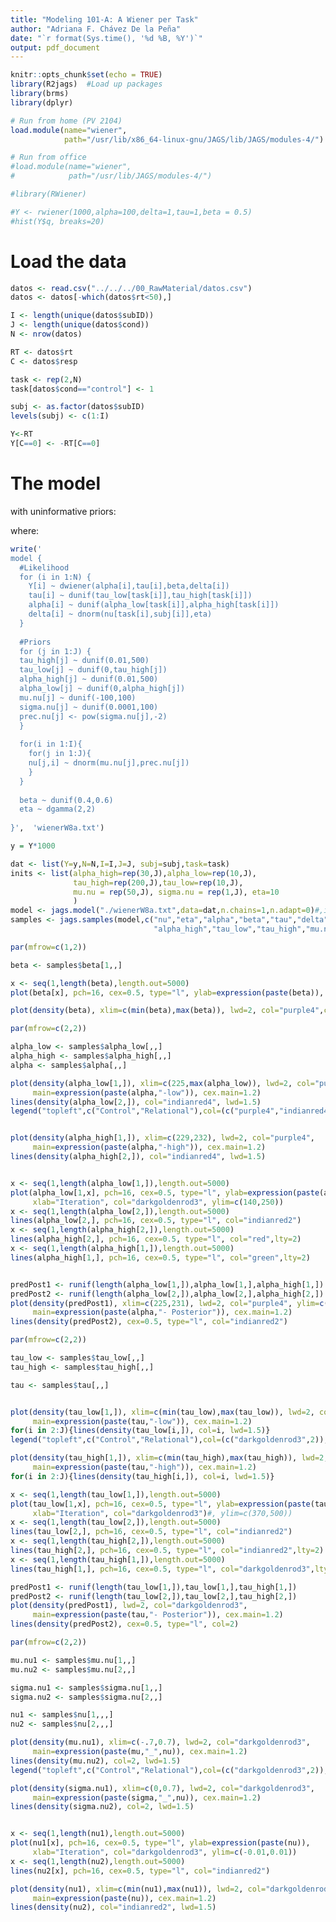 ```yaml
---
title: "Modeling 101-A: A Wiener per Task"
author: "Adriana F. Chávez De la Peña"
date: "`r format(Sys.time(), '%d %B, %Y')`"
output: pdf_document
---
```


```r
knitr::opts_chunk$set(echo = TRUE)
library(R2jags)  #Load up packages
library(brms)
library(dplyr)

# Run from home (PV 2104)
load.module(name="wiener",
            path="/usr/lib/x86_64-linux-gnu/JAGS/lib/JAGS/modules-4/")

# Run from office
#load.module(name="wiener",
#            path="/usr/lib/JAGS/modules-4/")
```

```r
#library(RWiener)

#Y <- rwiener(1000,alpha=100,delta=1,tau=1,beta = 0.5)
#hist(Y$q, breaks=20)
```

# Load the data

```r
datos <- read.csv("../../../00_RawMaterial/datos.csv")
datos <- datos[-which(datos$rt<50),]

I <- length(unique(datos$subID))
J <- length(unique(datos$cond))
N <- nrow(datos)

RT <- datos$rt
C <- datos$resp

task <- rep(2,N)
task[datos$cond=="control"] <- 1

subj <- as.factor(datos$subID)
levels(subj) <- c(1:I)

Y<-RT
Y[C==0] <- -RT[C==0]
```

# The model

\begin{align*}
Y = (Choice,RT)
\end{align*}

\begin{align*}
Y_{ijk} \sim \mbox{Wiener}(\alpha_j,\tau_j,\beta_j,\delta_j)
\end{align*}

with uninformative priors:

\begin{align*}
\alpha_j \sim \mbox{Uniform}(0,100)\\
\tau_j \sim \mbox{InverseGamma}(0.5,0.5)\\
\beta_j \sim \mbox{Uniform}(0,1)\\
\delta_j \sim \mbox{Normal}(0,20)\\
\end{align*}

where:

\begin{align*}
\alpha && \mbox{Threshold separation} && \alpha &> 0\\
\tau && \mbox{Non-decision time} && \tau &> 0\\
\beta && \mbox{Bias towards "Yes"} && 0 < &\beta < 1\\
\delta && \mbox{Drift rate} && \delta \sim &\mbox{Normal}(0,1)\\
\end{align*}

```r
write('
model {
  #Likelihood
  for (i in 1:N) {
    Y[i] ~ dwiener(alpha[i],tau[i],beta,delta[i])
    tau[i] ~ dunif(tau_low[task[i]],tau_high[task[i]])
    alpha[i] ~ dunif(alpha_low[task[i]],alpha_high[task[i]])
    delta[i] ~ dnorm(nu[task[i],subj[i]],eta)
  }
  
  #Priors
  for (j in 1:J) {
  tau_high[j] ~ dunif(0.01,500)
  tau_low[j] ~ dunif(0,tau_high[j])
  alpha_high[j] ~ dunif(0.01,500)
  alpha_low[j] ~ dunif(0,alpha_high[j])
  mu.nu[j] ~ dunif(-100,100)
  sigma.nu[j] ~ dunif(0.0001,100)
  prec.nu[j] <- pow(sigma.nu[j],-2)
  }
  
  for(i in 1:I){
    for(j in 1:J){
    nu[j,i] ~ dnorm(mu.nu[j],prec.nu[j])
    }
  }
  
  beta ~ dunif(0.4,0.6)
  eta ~ dgamma(2,2)
  
}',  'wienerW8a.txt')
```

```r
y = Y*1000

dat <- list(Y=y,N=N,I=I,J=J, subj=subj,task=task)
inits <- list(alpha_high=rep(30,J),alpha_low=rep(10,J),
              tau_high=rep(200,J),tau_low=rep(10,J),
              mu.nu = rep(50,J), sigma.nu = rep(1,J), eta=10
              )
model <- jags.model("./wienerW8a.txt",data=dat,n.chains=1,n.adapt=0)#,inits=inits)
samples <- jags.samples(model,c("nu","eta","alpha","beta","tau","delta","alpha_low",
                                "alpha_high","tau_low","tau_high","mu.nu","sigma.nu"),n.iter=10000,thin=1)
```

```r
par(mfrow=c(1,2))

beta <- samples$beta[1,,]

x <- seq(1,length(beta),length.out=5000)
plot(beta[x], pch=16, cex=0.5, type="l", ylab=expression(paste(beta)), xlab="Iteration")

plot(density(beta), xlim=c(min(beta),max(beta)), lwd=2, col="purple4",cex.main=1.2)
```


```r
par(mfrow=c(2,2))

alpha_low <- samples$alpha_low[,,]
alpha_high <- samples$alpha_high[,,]
alpha <- samples$alpha[,,]

plot(density(alpha_low[1,]), xlim=c(225,max(alpha_low)), lwd=2, col="purple4",
     main=expression(paste(alpha,"-low")), cex.main=1.2)
lines(density(alpha_low[2,]), col="indianred4", lwd=1.5)
legend("topleft",c("Control","Relational"),col=(c("purple4","indianred4")),lwd=2,cex=0.6)


plot(density(alpha_high[1,]), xlim=c(229,232), lwd=2, col="purple4",
     main=expression(paste(alpha,"-high")), cex.main=1.2)
lines(density(alpha_high[2,]), col="indianred4", lwd=1.5)


x <- seq(1,length(alpha_low[1,]),length.out=5000)
plot(alpha_low[1,x], pch=16, cex=0.5, type="l", ylab=expression(paste(alpha_low)), 
     xlab="Iteration", col="darkgoldenrod3", ylim=c(140,250))
x <- seq(1,length(alpha_low[2,]),length.out=5000)
lines(alpha_low[2,], pch=16, cex=0.5, type="l", col="indianred2")
x <- seq(1,length(alpha_high[2,]),length.out=5000)
lines(alpha_high[2,], pch=16, cex=0.5, type="l", col="red",lty=2)
x <- seq(1,length(alpha_high[1,]),length.out=5000)
lines(alpha_high[1,], pch=16, cex=0.5, type="l", col="green",lty=2)


predPost1 <- runif(length(alpha_low[1,]),alpha_low[1,],alpha_high[1,])
predPost2 <- runif(length(alpha_low[2,]),alpha_low[2,],alpha_high[2,])
plot(density(predPost1), xlim=c(225,231), lwd=2, col="purple4", ylim=c(0,1.2),
     main=expression(paste(alpha,"- Posterior")), cex.main=1.2)
lines(density(predPost2), cex=0.5, type="l", col="indianred2")
```

```r
par(mfrow=c(2,2))

tau_low <- samples$tau_low[,,]
tau_high <- samples$tau_high[,,]

tau <- samples$tau[,,]


plot(density(tau_low[1,]), xlim=c(min(tau_low),max(tau_low)), lwd=2, col="darkgoldenrod3", 
     main=expression(paste(tau,"-low")), cex.main=1.2)
for(i in 2:J){lines(density(tau_low[i,]), col=i, lwd=1.5)}
legend("topleft",c("Control","Relational"),col=(c("darkgoldenrod3",2)),lwd=2,cex=0.6)

plot(density(tau_high[1,]), xlim=c(min(tau_high),max(tau_high)), lwd=2, col="darkgoldenrod3", 
     main=expression(paste(tau,"-high")), cex.main=1.2)
for(i in 2:J){lines(density(tau_high[i,]), col=i, lwd=1.5)}

x <- seq(1,length(tau_low[1,]),length.out=5000)
plot(tau_low[1,x], pch=16, cex=0.5, type="l", ylab=expression(paste(tau_low/up)), 
     xlab="Iteration", col="darkgoldenrod3")#, ylim=c(370,500))
x <- seq(1,length(tau_low[2,]),length.out=5000)
lines(tau_low[2,], pch=16, cex=0.5, type="l", col="indianred2")
x <- seq(1,length(tau_high[2,]),length.out=5000)
lines(tau_high[2,], pch=16, cex=0.5, type="l", col="indianred2",lty=2)
x <- seq(1,length(tau_high[1,]),length.out=5000)
lines(tau_high[1,], pch=16, cex=0.5, type="l", col="darkgoldenrod3",lty=2)

predPost1 <- runif(length(tau_low[1,]),tau_low[1,],tau_high[1,])
predPost2 <- runif(length(tau_low[2,]),tau_low[2,],tau_high[2,])
plot(density(predPost1), lwd=2, col="darkgoldenrod3",
     main=expression(paste(tau,"- Posterior")), cex.main=1.2)
lines(density(predPost2), cex=0.5, type="l", col=2)
```



```r
par(mfrow=c(2,2))

mu.nu1 <- samples$mu.nu[1,,]
mu.nu2 <- samples$mu.nu[2,,]

sigma.nu1 <- samples$sigma.nu[1,,]
sigma.nu2 <- samples$sigma.nu[2,,]

nu1 <- samples$nu[1,,,]
nu2 <- samples$nu[2,,,]

plot(density(mu.nu1), xlim=c(-.7,0.7), lwd=2, col="darkgoldenrod3", 
     main=expression(paste(mu,"_",nu)), cex.main=1.2)
lines(density(mu.nu2), col=2, lwd=1.5)
legend("topleft",c("Control","Relational"),col=(c("darkgoldenrod3",2)),lwd=2,cex=0.6)

plot(density(sigma.nu1), xlim=c(0,0.7), lwd=2, col="darkgoldenrod3", 
     main=expression(paste(sigma,"_",nu)), cex.main=1.2)
lines(density(sigma.nu2), col=2, lwd=1.5)


x <- seq(1,length(nu1),length.out=5000)
plot(nu1[x], pch=16, cex=0.5, type="l", ylab=expression(paste(nu)), 
     xlab="Iteration", col="darkgoldenrod3", ylim=c(-0.01,0.01))
x <- seq(1,length(nu2),length.out=5000)
lines(nu2[x], pch=16, cex=0.5, type="l", col="indianred2")

plot(density(nu1), xlim=c(min(nu1),max(nu1)), lwd=2, col="darkgoldenrod1",
     main=expression(paste(nu)), cex.main=1.2)
lines(density(nu2), col="indianred2", lwd=1.5)


```